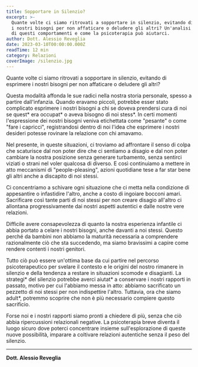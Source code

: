 ```yaml
---
title: Sopportare in Silenzio?
excerpt: >-
  Quante volte ci siamo ritrovati a sopportare in silenzio, evitando di esprimere 
  i nostri bisogni per non affaticare o deludere gli altri? Un'analisi delle origini 
  di questi comportamenti e come la psicoterapia può aiutarci.
author: Dott. Alessio Reveglia
date: 2023-03-10T00:00:00.000Z
readTime: 12 min
category: Relazioni
coverImage: /silenzio.jpg
---
```


Quante volte ci siamo ritrovati a sopportare in silenzio, evitando di esprimere i nostri bisogni per non affaticare o deludere gli altri? 

Questa modalità affonda le sue radici nella nostra storia personale, spesso a partire dall'infanzia. Quando eravamo piccoli, potrebbe esser stato complicato esprimere i nostri bisogni a chi se doveva prendersi cura di noi se quest* era occupat* o aveva bisogno di noi stess*. In certi momenti l'espressione dei nostri bisogni veniva etichettata come "pesante" o come "fare i capricci", registrandosi dentro di noi l'idea che esprimere i nostri desideri potesse rovinare la relazione con chi amavamo.

Nel presente, in queste situazioni, ci troviamo ad affrontare il senso di colpa che scaturisce dal non poter dire che ci sentiamo a disagio e dal non poter cambiare la nostra posizione senza generare turbamento, senza sentirci viziati o strani nel voler qualcosa di diverso. E così continuiamo a mettere in atto meccanismi di "people-pleasing", azioni quotidiane tese a far star bene gli altri anche a discapito di noi stessi. 

Ci concentriamo a schivare ogni situazione che ci metta nella condizione di appesantire o infastidire l'altro, anche a costo di ingoiare bocconi amari. Sacrificare così tante parti di noi stessi per non creare disagio all'altro ci allontana progressivamente dai nostri aspetti autentici e dalle nostre vere relazioni.

Difficile avere consapevolezza di quanto la nostra esperienza infantile ci abbia portato a celare i nostri bisogni, anche davanti a noi stessi. Questo perché da bambini non abbiamo la maturità necessaria a comprendere razionalmente ciò che sta succedendo, ma siamo bravissimi a capire come rendere contenti i nostri genitori.

Tutto ciò può essere un'ottima base da cui partire nel percorso psicoterapeutico per svelare il contesto e le origini del nostro rimanere in silenzio e della tendenza a restare in situazioni scomode e disagianti. La strategi* del silenzio potrebbe averci aiutat* a conservare i nostri rapporti in passato, motivo per cui l'abbiamo messa in atto: abbiamo sacrificato un pezzetto di noi stessi per non indispettire l'altro. Tuttavia, ora che siamo adult*, potremmo scoprire che non è più necessario compiere questo sacrificio.

Forse noi e i nostri rapporti siamo pronti a chiedere di più, senza che ciò abbia ripercussioni relazionali negative. La psicoterapia breve diventa il luogo sicuro dove poterci concentrare insieme sull'esplorazione di queste nuove possibilità, imparare a coltivare relazioni autentiche senza il peso del silenzio.

---

**Dott. Alessio Reveglia**